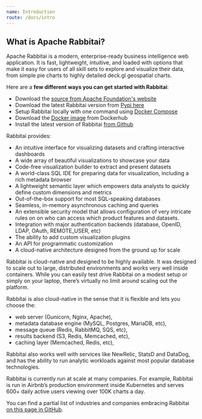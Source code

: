 ```yaml
---
name: Introduction
route: /docs/intro
---
```


## What is Apache Rabbitai?

Apache Rabbitai is a modern, enterprise-ready business intelligence web application. It
is fast, lightweight, intuitive, and loaded with options that make it easy for users of all skill
sets to explore and visualize their data, from simple pie charts to highly detailed deck.gl
geospatial charts.

Here are a **few different ways you can get started with Rabbitai**:

- Download the [source from Apache Foundation's website](https://dist.apache.org/repos/dist/release/rabbitai/1.0.0/)
- Download the latest Rabbitai version from [Pypi here](https://pypi.org/project/apache-rabbitai/)
- Setup Rabbitai locally with one command
using [Docker Compose](installation/installing-rabbitai-using-docker-compose)
- Download the [Docker image](https://hub.docker.com/r/apache/rabbitai) from Dockerhub
- Install the latest version of Rabbitai
[from Github](https://github.com/apache/rabbitai/tree/latest)

Rabbitai provides:

- An intuitive interface for visualizing datasets and crafting interactive dashboards
- A wide array of beautiful visualizations to showcase your data
- Code-free visualization builder to extract and present datasets
- A world-class SQL IDE for preparing data for visualization, including a rich metadata browser
- A lightweight semantic layer which empowers data analysts to quickly define custom dimensions and metrics
- Out-of-the-box support for most SQL-speaking databases
- Seamless, in-memory asynchronous caching and queries
- An extensible security model that allows configuration of very intricate rules on on who can access which product features and datasets.
- Integration with major authentication backends (database, OpenID, LDAP, OAuth, REMOTE_USER, etc)
- The ability to add custom visualization plugins
- An API for programmatic customization
- A cloud-native architecture designed from the ground up for scale

Rabbitai is cloud-native and designed to be highly available. It was designed to scale out to large,
distributed environments and works very well inside containers. While you can easily test drive
Rabbitai on a modest setup or simply on your laptop, there’s virtually no limit around scaling out
the platform.

Rabbitai is also cloud-native in the sense that it is flexible and lets you choose the:

- web server (Gunicorn, Nginx, Apache),
- metadata database engine (MySQL, Postgres, MariaDB, etc),
- message queue (Redis, RabbitMQ, SQS, etc),
- results backend (S3, Redis, Memcached, etc),
- caching layer (Memcached, Redis, etc),

Rabbitai also works well with services like NewRelic, StatsD and DataDog, and has the ability to run
analytic workloads against most popular database technologies.

Rabbitai is currently run at scale at many companies. For example, Rabbitai is run in Airbnb’s
production environment inside Kubernetes and serves 600+ daily active users viewing over 100K charts
a day.

You can find a partial list of industries and companies embracing Rabbitai
[on this page in GitHub](https://github.com/apache/rabbitai/blob/master/RESOURCES/INTHEWILD.md).
